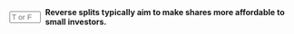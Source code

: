 ::: {.question-block}

<form onsubmit="event.preventDefault(); checkAnswerBox('module10_tf_q100','F')" style="display: flex; align-items: center; gap: 8px;">
  <input type="text" id="module10_tf_q100" name="module10_tf_q100" maxlength="1" placeholder="T or F" style="width: 55px;" data-correct-answer="F" /> 
  <label for="module10_tf_q100"><strong>Reverse splits typically aim to make shares more affordable to small investors.</strong></label>
</form>

<div id="feedback-module10_tf_q100" class="feedback" data-status="" style="display:none;">
FALSE.  Reverse splits raise the price per share, often to meet listing requirements, not to increase affordability.
</div>

:::
